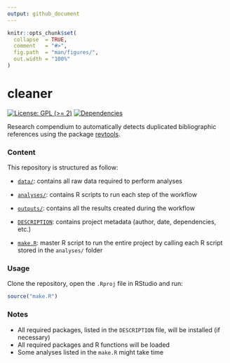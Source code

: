 ```yaml
---
output: github_document
---
```


<!-- README.md is generated from README.Rmd. Please edit that file -->


```r
knitr::opts_chunk$set(
  collapse  = TRUE,
  comment   = "#>",
  fig.path  = "man/figures/",
  out.width = "100%"
)
```



# cleaner


<!-- badges: start -->
[![License: GPL (>= 2)](https://img.shields.io/badge/License-GPL%20%28%3E%3D%202%29-blue.svg)](https://choosealicense.com/licenses/gpl-2.0/)
[![Dependencies](https://img.shields.io/badge/dependencies-5/119-orange?style=flat)](#)
<!-- badges: end -->


Research compendium to automatically detects duplicated bibliographic references 
using the package [revtools](https://revtools.net/).



### Content

This repository is structured as follow:

- [`data/`](https://github.com/FRBCesab/cleaner/tree/master/data):
contains all raw data required to perform analyses

- [`analyses/`](https://github.com/FRBCesab/cleaner/tree/master/analyses/):
contains R scripts to run each step of the workflow

- [`outputs/`](https://github.com/FRBCesab/cleaner/tree/master/outputs):
contains all the results created during the workflow

- [`DESCRIPTION`](https://github.com/FRBCesab/cleaner/tree/master/DESCRIPTION):
contains project metadata (author, date, dependencies, etc.)

- [`make.R`](https://github.com/FRBCesab/cleaner/tree/master/make.R):
master R script to run the entire project by calling each R script stored in 
the `analyses/` folder



### Usage

Clone the repository, open the `.Rproj` file in RStudio and run:

```r
source("make.R")
```



### Notes

- All required packages, listed in the `DESCRIPTION` file, will be installed (if necessary)
- All required packages and R functions will be loaded
- Some analyses listed in the `make.R` might take time
